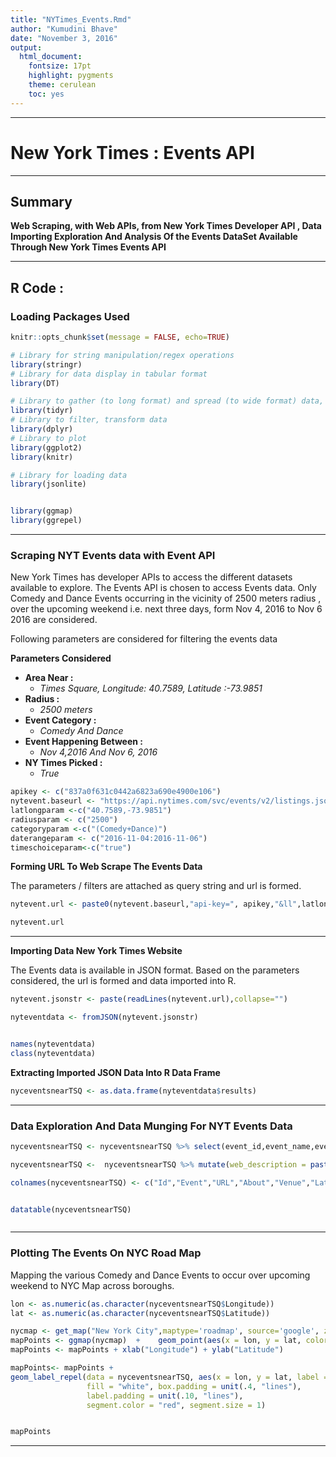 ---
title: "NYTimes_Events.Rmd"
author: "Kumudini Bhave"
date: "November 3, 2016"
output:
  html_document:
    fontsize: 17pt
    highlight: pygments
    theme: cerulean
    toc: yes
---

********

# **New York Times : Events API**

********


## Summary

**Web Scraping, with Web APIs, from New York Times Developer API , Data Importing Exploration And Analysis Of the Events  DataSet Available Through New York Times Events API**


********



## R Code :


### Loading Packages Used



```{r warning=FALSE, comment=FALSE, message=FALSE, tidy=TRUE, tidy.opts=list(width.cutoff=150)}
knitr::opts_chunk$set(message = FALSE, echo=TRUE)

# Library for string manipulation/regex operations
library(stringr)
# Library for data display in tabular format
library(DT)

# Library to gather (to long format) and spread (to wide format) data, to tidy data
library(tidyr)
# Library to filter, transform data
library(dplyr)
# Library to plot
library(ggplot2)
library(knitr)

# Library for loading data
library(jsonlite)


library(ggmap)
library(ggrepel)

```


********



### Scraping NYT Events data with Event API

New York Times has developer APIs to access the different datasets available to explore.
The Events API is chosen to access Events data. 
Only Comedy and Dance Events occurring in the vicinity of 2500 meters radius , over the upcoming weekend i.e. next three days, form Nov 4, 2016 to Nov 6 2016 are considered.

Following parameters are considered for filtering the events data

**Parameters Considered**

- **Area Near :** 
     - *Times Square, Longitude: 40.7589, Latitude :-73.9851*
    
- **Radius :**
     - *2500 meters*

- **Event Category :**
     - *Comedy And Dance*
 
- **Event Happening Between :**
     - *Nov 4,2016 And Nov 6, 2016*

- **NY Times Picked :**
     - *True*    
 

```{r  tidy=TRUE, tidy.opts=list(width.cutoff=80),echo=TRUE}

apikey <- c("837a0f631c0442a6823a690e4900e106")
nytevent.baseurl <- "https://api.nytimes.com/svc/events/v2/listings.json?"
latlongparam <-c("40.7589,-73.9851")
radiusparam <- c("2500")
categoryparam <-c("(Comedy+Dance)")
daterangeparam <- c("2016-11-04:2016-11-06")
timeschoiceparam<-c("true")

```


**Forming URL To Web Scrape The Events Data**

The parameters / filters are attached as query string and url is formed.

```{r  warning=FALSE, tidy=TRUE, tidy.opts=list(width.cutoff=80),echo=TRUE}


nytevent.url <- paste0(nytevent.baseurl,"api-key=", apikey,"&ll",latlongparam,"&radius",radiusparam,"&filters=","category:",categoryparam,",","times_pick:",timeschoiceparam,"&date_range:",daterangeparam)

nytevent.url


```

********

**Importing Data New York Times Website**

The Events data is available in JSON format. Based on the parameters considered, the url is formed and data imported into R.


```{r  warning=FALSE, tidy=TRUE, tidy.opts=list(width.cutoff=80),echo=TRUE}

nytevent.jsonstr <- paste(readLines(nytevent.url),collapse="")

nyteventdata <- fromJSON(nytevent.jsonstr)


names(nyteventdata)
class(nyteventdata)

```



**Extracting Imported JSON Data Into R Data Frame**



```{r  warning=FALSE, tidy=TRUE, tidy.opts=list(width.cutoff=80),echo=TRUE}

nyceventsnearTSQ <- as.data.frame(nyteventdata$results)


```



********



### Data Exploration And Data Munging For NYT  Events Data


```{r  warning=FALSE, tidy=TRUE, tidy.opts=list(width.cutoff=80),echo=TRUE}

nyceventsnearTSQ <- nyceventsnearTSQ %>% select(event_id,event_name,event_detail_url,web_description,venue_name, geocode_latitude,geocode_longitude,street_address, category, date_time_description)

nyceventsnearTSQ <-  nyceventsnearTSQ %>% mutate(web_description = paste(c(substr(web_description, start=1, stop=250)),"..."))

colnames(nyceventsnearTSQ) <- c("Id","Event","URL","About","Venue","Latitude","Longitude","Address","Category","DateTime")


datatable(nyceventsnearTSQ)



```

********

### Plotting The Events On NYC Road Map

Mapping the various Comedy and Dance Events to occur over upcoming weekend to NYC Map across boroughs.


```{r warning=FALSE, tidy=TRUE, tidy.opts=list(width.cutoff=120), echo=TRUE, fig.width=10,fig.height=10}


lon <- as.numeric(as.character(nyceventsnearTSQ$Longitude))
lat <- as.numeric(as.character(nyceventsnearTSQ$Latitude))

nycmap <- get_map("New York City",maptype='roadmap', source='google', zoom=12)
mapPoints <- ggmap(nycmap)  +    geom_point(aes(x = lon, y = lat, color=nyceventsnearTSQ$Category), , size=3,  data = nyceventsnearTSQ, alpha = .5) 
mapPoints <- mapPoints + xlab("Longitude") + ylab("Latitude")

mapPoints<- mapPoints +
geom_label_repel(data = nyceventsnearTSQ, aes(x = lon, y = lat, label = paste(nyceventsnearTSQ$Event,"@",nyceventsnearTSQ$Venue)), 
                 fill = "white", box.padding = unit(.4, "lines"),
                 label.padding = unit(.10, "lines"),
                 segment.color = "red", segment.size = 1)


mapPoints
```

********

